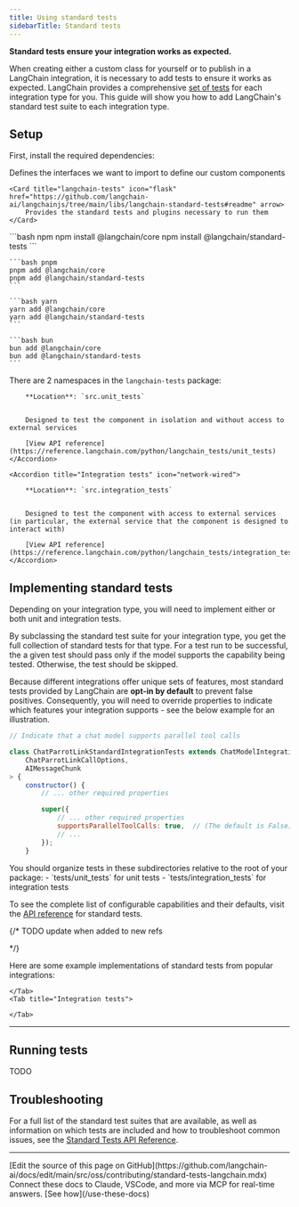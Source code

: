 ```yaml
---
title: Using standard tests
sidebarTitle: Standard tests
---
```


**Standard tests ensure your integration works as expected.**

When creating either a custom class for yourself or to publish in a LangChain integration, it is necessary to add tests to ensure it works as expected. LangChain provides a comprehensive [set of tests](https://pypi.org/project/langchain-tests/) for each integration type for you. This guide will show you how to add LangChain's standard test suite to each integration type.

## Setup

First, install the required dependencies:


<CardGroup cols={2}>
    <Card title="langchain-core" icon="cube" href="https://github.com/langchain-ai/langchainjs/tree/main/langchain-core#readme" arrow>
        Defines the interfaces we want to import to define our custom components
    </Card>

    <Card title="langchain-tests" icon="flask" href="https://github.com/langchain-ai/langchainjs/tree/main/libs/langchain-standard-tests#readme" arrow>
        Provides the standard tests and plugins necessary to run them
    </Card>
</CardGroup>






<CodeGroup>
    ```bash npm
    npm install @langchain/core
    npm install @langchain/standard-tests
    ```

    ```bash pnpm
    pnpm add @langchain/core
    pnpm add @langchain/standard-tests
    ```

    ```bash yarn
    yarn add @langchain/core
    yarn add @langchain/standard-tests
    ```

    ```bash bun
    bun add @langchain/core
    bun add @langchain/standard-tests
    ```
</CodeGroup>


There are 2 namespaces in the `langchain-tests` package:

<AccordionGroup>
    <Accordion title="Unit tests" icon="gear">

        **Location**: `src.unit_tests`


        Designed to test the component in isolation and without access to external services

        [View API reference](https://reference.langchain.com/python/langchain_tests/unit_tests)
    </Accordion>

    <Accordion title="Integration tests" icon="network-wired">

        **Location**: `src.integration_tests`


        Designed to test the component with access to external services (in particular, the external service that the component is designed to interact with)

        [View API reference](https://reference.langchain.com/python/langchain_tests/integration_tests)
    </Accordion>
</AccordionGroup>



## Implementing standard tests

Depending on your integration type, you will need to implement either or both unit and integration tests.

By subclassing the standard test suite for your integration type, you get the full collection of standard tests for that type. For a test run to be successful, the a given test should pass only if the model supports the capability being tested. Otherwise, the test should be skipped.

Because different integrations offer unique sets of features, most standard tests provided by LangChain are **opt-in by default** to prevent false positives. Consequently, you will need to override properties to indicate which features your integration supports - see the below example for an illustration.


```javascript tests/chat_models.standard.int.test.ts
// Indicate that a chat model supports parallel tool calls

class ChatParrotLinkStandardIntegrationTests extends ChatModelIntegrationTests<
    ChatParrotLinkCallOptions,
    AIMessageChunk
> {
    constructor() {
        // ... other required properties

        super({
            // ... other required properties
            supportsParallelToolCalls: true,  // (The default is False)
            // ...
        });
    }
```


<Note>
    You should organize tests in these subdirectories relative to the root of your package:
    - `tests/unit_tests` for unit tests
    - `tests/integration_tests` for integration tests
</Note>



To see the complete list of configurable capabilities and their defaults, visit the [API reference](https://reference.langchain.com/javascript) for standard tests.


{/*
TODO update when added to new refs

<Columns cols={2}>
    <Card title="Unit tests" href="https://v03.api.js.langchain.com/classes/_langchain_standard_tests.ChatModelUnitTests.html" icon="gear" arrow />
    <Card title="Integration tests" href="https://v03.api.js.langchain.com/classes/_langchain_standard_tests.ChatModelIntegrationTests.html" icon="network-wired" arrow />
</Columns>
 */}

Here are some example implementations of standard tests from popular integrations:

<Tabs>
    <Tab title="Unit tests">

    </Tab>
    <Tab title="Integration tests">

    </Tab>
</Tabs>

---

## Running tests


TODO


## Troubleshooting


For a full list of the standard test suites that are available, as well as information on which tests are included and how to troubleshoot common issues, see the [Standard Tests API Reference](https://v03.api.js.langchain.com/modules/_langchain_standard_tests.html).

---

<Callout icon="pen-to-square" iconType="regular">
    [Edit the source of this page on GitHub](https://github.com/langchain-ai/docs/edit/main/src/oss/contributing/standard-tests-langchain.mdx)
</Callout>
<Tip icon="terminal" iconType="regular">
    Connect these docs to Claude, VSCode, and more via MCP for    real-time answers. [See how](/use-these-docs)
</Tip>
